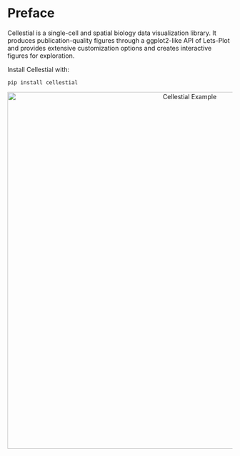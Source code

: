 # Preface {.unnumbered}

Cellestial is a single-cell and spatial biology data visualization library.
It produces publication-quality figures through a ggplot2-like API of Lets-Plot and provides extensive customization options and creates interactive figures for exploration.

Install Cellestial with:
```shell
pip install cellestial
```



<!-- <p align="center">
    <img src="https://github.com/datavil/cellestial/blob/master/assets/cellestial_logo.png?raw=true" alt="Cellestial Logo" width="250">
</p> -->

<p align="center">
    <img src="https://github.com/datavil/cellestial/blob/master/assets/overall.png?raw=true" alt="Cellestial Example" width="800">
</p>
